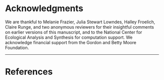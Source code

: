 # Acknowledgments

<!-- Acknowledgments. List acknowledgments and funding sources. PNAS collaborates with FundRef to use a standard taxonomy of funder names. Dedications are rarely allowed. -->

We are thankful to Melanie Frazier, Julia Stewart Lowndes, Halley Froelich, Claire Runge, and two anonymous reviewers for their insightful comments on earlier versions of this manuscript, and to the National Center for Ecological Analysis and Synthesis for computation support.  We acknowledge financial support from the Gordon and Betty Moore Foundation. 

-----

# References

<!--
References. References must be in PNAS style. Only published or in-press papers and books may be cited in the reference list. For references to in-press articles, please confirm with the cited journal that the article is in press and include a DOI number and online publication date. Unpublished abstracts of papers presented at meetings or references to "data not shown" are not permitted. References should be cited in numerical order as they appear in text, and all references, including for the SI, should be included in the main manuscript file. Because tables and figures will be inserted in the text where first cited, references in these sections should be numbered accordingly. Include the full title for each cited article. All authors (unless there are more than five) should be named in the citation. If there are more than five, list the first author's name followed by et al. Provide inclusive page ranges for journal articles and book chapters. Cite databases in the text or as footnotes.

Journal articles are cited as follows:

10. Neuhaus J-M, Sitcher L, Meins F, Jr, Boller T (1991) A short C-terminal sequence is necessary and sufficient for the targeting of chitinases to the plant vacuole. Proc Natl Acad Sci USA 88(22):10362–10366.
-->

